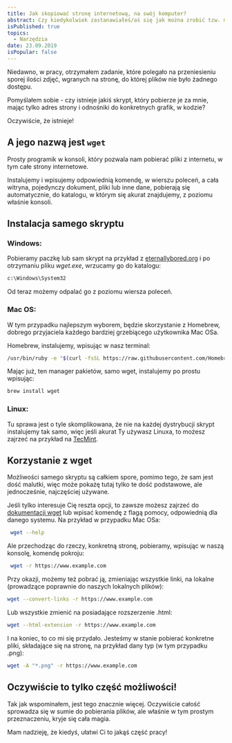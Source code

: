 ```yaml
---
title: Jak skopiować stronę internetową, na swój komputer?
abstract: Czy kiedykolwiek zastanawiałeś/aś się jak można zrobić tzw. mirror strony internetowej czyli jej pełną kopię? Właśnie o tym jest ten artykuł!
isPublished: true
topics:
  - Narzędzia
date: 23.09.2019
isPopular: false
---
```


Niedawno, w pracy, otrzymałem zadanie, które polegało na przeniesieniu sporej ilości zdjęć, wgranych na stronę, do której plików nie było żadnego dostępu.

Pomyślałem sobie - czy istnieje jakiś skrypt, który pobierze je za mnie, mając tylko adres strony i odnośniki do konkretnych grafik, w kodzie?

Oczywiście, że istnieje!

## A jego nazwą jest `wget`

Prosty programik w konsoli, który pozwala nam pobierać pliki z internetu, w tym całe strony internetowe.

Instalujemy i wpisujemy odpowiednią komendę, w wierszu poleceń, a cała witryna, pojedynczy dokument, pliki lub inne dane, pobierają się automatycznie, do katalogu, w którym się akurat znajdujemy, z poziomu właśnie konsoli.

## Instalacja samego skryptu

### Windows:

Pobieramy paczkę lub sam skrypt na przykład z [eternallybored.org](https://eternallybored.org/misc/wget/) i po otrzymaniu pliku _wget.exe_, wrzucamy go do katalogu:

```bash
c:\Windows\System32
```

Od teraz możemy odpalać go z poziomu wiersza poleceń.

### Mac OS:

W tym przypadku najlepszym wyborem, będzie skorzystanie z Homebrew, dobrego przyjaciela każdego bardziej grzebiącego użytkownika Mac OSa.

Homebrew, instalujemy, wpisując w nasz terminal:

```bash
/usr/bin/ruby -e "$(curl -fsSL https://raw.githubusercontent.com/Homebrew/install/master/install)"
```

Mając już, ten manager pakietów, samo wget, instalujemy po prostu wpisując:

```bash
brew install wget
```

### Linux:

Tu sprawa jest o tyle skomplikowana, że nie na każdej dystrybucji skrypt instalujemy tak samo, więc jeśli akurat Ty używasz Linuxa, to możesz zajrzeć na przykład na [TecMint](https://www.tecmint.com/install-wget-in-linux/).

## Korzystanie z wget

Możliwości samego skryptu są całkiem spore, pomimo tego, że sam jest dość malutki, więc może pokażę tutaj tylko te dość podstawowe, ale jednocześnie, najczęściej używane.

Jeśli tylko interesuje Cię reszta opcji, to zawsze możesz zajrzeć do [dokumentacji wget](https://www.gnu.org/software/wget/manual/) lub wpisać komendę z flagą pomocy, odpowiednią dla danego systemu. Na przykład w przypadku Mac OSa:

```bash
 wget --help
```

Ale przechodząc do rzeczy, konkretną stronę, pobieramy, wpisując w naszą konsolę, komendę pokroju:

```bash
 wget -r https://www.example.com
```

Przy okazji, możemy też pobrać ją, zmieniając wszystkie linki, na lokalne (prowadzące poprawnie do naszych lokalnych plików):

```bash
wget --convert-links -r https://www.example.com
```

Lub wszystkie zmienić na posiadające rozszerzenie .html:

```bash
wget --html-extension -r https://www.example.com
```

I na koniec, to co mi się przydało. Jesteśmy w stanie pobierać konkretne pliki, składające się na stronę, na przykład dany typ (w tym przypadku .png):

```bash
wget -A "*.png" -r https://www.example.com
```

## Oczywiście to tylko część możliwości!

Tak jak wspominałem, jest tego znacznie więcej. Oczywiście całość sprowadza się w sumie do pobierania plików, ale właśnie w tym prostym przeznaczeniu, kryje się cała magia.

Mam nadzieję, że kiedyś, ułatwi Ci to jakąś część pracy!

